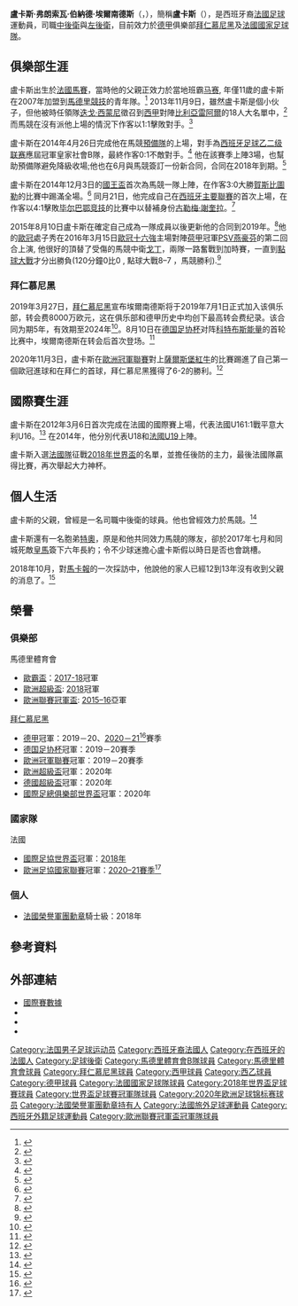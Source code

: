 {{NoteTA
|G1=laliga
|G2=football
|G3=uefa
|G4=fcbayern
|T=zh-hans:卢卡斯·埃尔南德斯; zh-tw:盧卡斯·埃爾南德斯; zh-hk:盧卡斯·靴南迪斯;
|1=zh-hans:埃尔南德斯; zh-tw:埃爾南德斯; zh-hk:靴南迪斯;
|2=zh-hans:替補;zh-hk:後備球員;zh-tw:替補;
|3=zh-hans:戈丁;zh-hk:高甸;zh-tw:戈丁;
}}

{{Infobox football biography
| name    = 盧卡斯·埃爾南德斯<br />Lucas Hernandez
| image = FC Salzburg gegen FC Bayern München (Championsleague Achtelfinale Hinspiel 16. Februar 2022) 52.jpg
| image_size = 
| caption = 
| fullname = Lucas François Bernard Hernández 
| birth_date = {{birth date and age|1996|2|14|df=y}}
| birth_place = {{flagicon|FRA}} [[法國|法國]][[馬賽|馬賽]]
| height = {{height|m=1.82}}
| position = [[後衛_(足球)|後衛]]、[[左閘|左閘]]
| currentclub         = [[拜仁慕尼黑足球俱乐部|拜仁慕尼黑]]
| clubnumber          = 21
| youthyears1 = 2007–2014 | youthclubs1 = [[马德里竞技俱乐部|马德里竞技]]
| years1 = 2014–2015 | clubs1 = [[马德里竞技俱乐部B队|馬德里競技B隊]] | caps1 = 14 | goals1 = 1
| years2              = 2014–2019
| clubs2              = [[马德里竞技俱乐部|马德里竞技]]
| caps2               = 67
| goals2              = 1
| years3              = 2019–
| clubs3              = [[拜仁慕尼黑足球俱乐部|拜仁慕尼黑]]
| caps3               = 60
| goals3              = 0
| nationalyears1 = 2012 | nationalteam1 = [[法國16歲以下國家足球隊|法國U16]]  | nationalcaps1 = 1 | nationalgoals1 = 0
| nationalyears2 = 2014 | nationalteam2 = [[法國18歲以下國家足球隊|法國U18]]  | nationalcaps2 = 2 | nationalgoals2 = 0
| nationalyears3 = 2014–2015 | nationalteam3 = [[法國19歲以下國家足球隊|法國U19]] | nationalcaps3 = 13 | nationalgoals3 = 0
| nationalyears4 = 2015 | nationalteam4 = [[法國20歲以下國家足球隊|法國U20]] | nationalcaps4 = 3 | nationalgoals4 = 0
| nationalyears5 = 2016–2017 | nationalteam5 = [[法國21歲以下國家足球隊|法國U21]] | nationalcaps5 = 9 | nationalgoals5 = 0
| nationalyears6 = 2018– | nationalteam6  = [[法國國家足球隊|法國]] | nationalcaps6  = 30 | nationalgoals6 = 0
| medaltemplates = 
{{Medal|Sport|男子[[足球|足球]]}}
{{Medal|Country|{{fb|FRA}}}}
{{Medal|Comp|[[國際足協世界盃|國際足協世界盃]]}}
{{Medal|W|[[2018年國際足協世界盃|2018 俄羅斯]]|}}
| club-update = 2022年2月20日
| nationalteam-update = 2021年11月16日
}}

'''盧卡斯·弗朗索瓦·伯納德·埃爾南德斯'''（{{lang-fr|'''Lucas François Bernard Hernandez'''}}，{{bd|1996年|2月14日|catIdx=Hernández, Lucas}}），簡稱'''盧卡斯'''（{{lang-fr|'''Lucas'''}}），是西班牙裔[[法國|法國]][[足球|足球]]運動員，司職[[後衛_(足球)#中堅|中後衛]]與[[後衛_(足球)#邊後衛|左後衛]]，目前效力於[[德国足球甲级联赛|德甲]]俱樂部[[拜仁慕尼黑足球俱乐部|拜仁慕尼黑]]及[[法國國家足球隊|法國國家足球隊]]。

==俱樂部生涯==
盧卡斯出生於[[法國|法國]][[馬賽|馬賽]]，當時他的父親正效力於當地班霸[[马赛奥林匹克|马赛]], 年僅11歲的盧卡斯在2007年加盟到[[馬德里競技|馬德里競技]]的青年隊。<ref>{{cite web|url=http://www.mundodeportivo.com/20130614/atletico-madrid/lucas-hernandez-atletico-futbol-base_54375630708.html|title=Lucas Hernández: el 'jefazo' de la cantera|trans_title=Lucas Hernández: the 'big boss' of the defence|publisher=[[世界體育報|世界體育報]]|language=es|date=14 June 2013|accessdate=6 December 2014|archive-date=2021-01-21|archive-url=https://web.archive.org/web/20210121185938/https://www.mundodeportivo.com/20130614/atletico-madrid/lucas-hernandez-atletico-futbol-base_54375630708.html|dead-url=no}}</ref> 2013年11月9日，雖然盧卡斯是個小伙子，但他被時任領隊[[迭戈·西蒙尼|迭戈·西蒙尼]]徵召到[[西甲|西甲]]對陣[[比利亞雷阿爾足球俱樂部|比利亞雷阿爾]]的18人大名單中，<ref>{{cite web|url=http://www.vavel.com/es/futbol/atletico-de-madrid/301850-lucas-hernandez-es-un-sueno-poder-estar-en-la-convocatoria-del-primer-equipo.html|title=Lucas Hernández: "Es un sueño poder estar en la convocatoria del primer equipo"|trans_title=Lucas Hernández: "It is a dream to be in the first team's list|publisher=Vavel|language=es|date=9 November 2013|accessdate=6 December 2014|archive-date=2016-03-03|archive-url=https://web.archive.org/web/20160303214047/http://www.vavel.com/es/futbol/atletico-de-madrid/301850-lucas-hernandez-es-un-sueno-poder-estar-en-la-convocatoria-del-primer-equipo.html|dead-url=no}}</ref> 而馬競在沒有派他上場的情況下作客以1:1擊敗對手。<ref>{{cite web|url=http://www.marca.com/eventos/marcador/futbol/2013_14/primera/jornada_13/vil_atm/|title=El Atlético saca provecho de su manual de supervivencia|trans_title=Atlético takes advantage of their survival guide|publisher=[[馬卡報|馬卡報]]|language=es|date=10 November 2013|accessdate=6 December 2014|archive-date=2014-12-07|archive-url=https://web.archive.org/web/20141207203141/http://www.marca.com/eventos/marcador/futbol/2013_14/primera/jornada_13/vil_atm/|dead-url=no}}</ref>

盧卡斯在2014年4月26日完成他在馬競[[马德里竞技俱乐部B队|預備隊]]的上場，對手為[[西班牙足球乙二级联赛|西班牙足球乙二级联赛]]應屆冠軍皇家社會B隊，最終作客0:1不敵對手。<ref>{{cite web|url=http://clubatleticodemadrid.com/noticias/el-atletico-b-cayo-de-penalti-en-zubieta|title=El Atlético B cayó de penalti en Zubieta|trans_title=Atlético B loses from the penalty spot in ''Zubieta''|publisher=Atlético Madrid's official website|language=es|date=26 April 2014|accessdate=6 December 2014|archive-url=https://web.archive.org/web/20141211075242/http://clubatleticodemadrid.com/noticias/el-atletico-b-cayo-de-penalti-en-zubieta|archive-date=2014-12-11|dead-url=yes}}</ref> 他在該賽季上陣3場，也幫助預備隊避免降級收場;他也在6月與馬競簽訂一份新合同，合同在2018年到期。<ref>{{cite web|url=http://www.marca.com/2014/10/11/futbol/equipos/atletico/1413024887.html|title=Lucas, primer 'fichaje"'|trans_title=Lucas, first "signing"|publisher=[[馬卡報|馬卡報]]|language=es|date=11 October 2014|accessdate=6 December 2014|archive-date=2021-01-20|archive-url=https://web.archive.org/web/20210120162905/https://www.marca.com/2014/10/11/futbol/equipos/atletico/1413024887.html|dead-url=no}}</ref>

盧卡斯在2014年12月3日的[[國王盃|國王盃]]首次為馬競一隊上陣，在作客3:0大勝[[賀斯比圖勒體育中心|賀斯比圖勒]]的比賽中踢滿全場。<ref>{{cite news|url=http://www.goal.com/en/match/lhospitalet-vs-atl%C3%A9tico-madrid/1958055/report|title=L'Hospitalet 0-3 Atletico Madrid: Griezmann and Gabi grind out the win|publisher=Goal.com|date=3 December 2014|accessdate=6 December 2014|archive-date=2016-03-18|archive-url=https://web.archive.org/web/20160318115302/http://www.goal.com/en/match/lhospitalet-vs-atl%C3%A9tico-madrid/1958055/report|dead-url=no}}</ref> 同月21日，他完成自己在[[西班牙足球联赛系统|西班牙主要聯賽]]的首次上場，在作客以4:1擊敗[[毕尔巴鄂竞技俱乐部|毕尔巴鄂竞技]]的比賽中以替補身份[[古勒梅·謝奎拉|古勒梅·謝奎拉]]。<ref>{{cite web|url=http://www.marca.com/eventos/marcador/futbol/2014_15/primera/jornada_16/ath_atm/|title=Griezmann fue Diego Costa|trans_title=Griezmann was Diego Costa|publisher=Marca|language=es|date=21 December 2014|accessdate=21 December 2014|archive-date=2020-12-01|archive-url=https://web.archive.org/web/20201201205550/https://www.marca.com/eventos/marcador/futbol/2014_15/primera/jornada_16/ath_atm/|dead-url=no}}</ref>

2015年8月10日盧卡斯在確定自己成為一隊成員以後更新他的合同到2019年。<ref>{{cite web|url=http://www.clubatleticodemadrid.com/noticias/lucas-hernandez-renueva-hasta-el-2019|title=Lucas Hernández renueva hasta el 2019|trans_title=Lucas Hernández renews until 2019|publisher=Atlético's official website|language=es|date=10 August 2015|accessdate=10 August 2015|archive-url=https://web.archive.org/web/20160305140145/http://www.clubatleticodemadrid.com/noticias/lucas-hernandez-renueva-hasta-el-2019|archive-date=2016-03-05|dead-url=yes}}</ref>他的[[歐冠|歐冠]]處子秀在2016年3月15日[[2015–16年欧洲冠军联赛#.E5.8D.81.E5.85.AD.E5.BC.B7|歐冠十六強]]主場對陣[[荷甲|荷甲]]冠軍[[PSV燕豪芬|PSV燕豪芬]]的第二回合上演, 他很好的頂替了受傷的馬競中衛[[迭戈·戈丁|戈丁]]，兩隊一路奮戰到加時賽，一直到[[點球大戰|點球大戰]]才分出勝負(120分鐘0比0 , 點球大戰8–7 ，馬競勝利).<ref>{{cite web|url=http://www.uefa.com/uefachampionsleague/season=2016/matches/round=2000635/match=2015774/postmatch/report/index.html#atletico+madrid+overcome+psv+lengthy+shoot|title=Atlético Madrid overcome PSV in lengthy shoot-out|publisher=UEFA.com|date=15 March 2016|accessdate=15 March 2016|archive-date=2019-12-04|archive-url=https://web.archive.org/web/20191204012733/https://www.uefa.com/uefachampionsleague/season=2016/matches/round=2000635/match=2015774/postmatch/report/index.html#atletico+madrid+overcome+psv+lengthy+shoot|dead-url=no}}</ref>

===拜仁慕尼黑===
2019年3月27日，[[拜仁慕尼黑|拜仁慕尼黑]]宣布埃爾南德斯将于2019年7月1日正式加入该俱乐部，转会费8000万欧元，这在俱乐部和德甲历史中均创下最高转会费纪录。该合同为期5年，有效期至2024年<ref>{{cite news |url=https://fcbayern.com/en/news/2019/03/fc-bayern-sign-lucas-hernandez-from-atletico-madrid |title=FC Bayern sign Lucas Hernandez |publisher=FC Bayern Munich |date=2019-03-27 |access-date=2019-03-27 |archive-date=2019-03-27 |archive-url=https://web.archive.org/web/20190327163300/https://fcbayern.com/en/news/2019/03/fc-bayern-sign-lucas-hernandez-from-atletico-madrid |dead-url=no }}</ref>。8月10日在[[德国足协杯|德国足协杯]]对阵[[科特布斯能量足球俱乐部|科特布斯能量]]的首轮比赛中，埃爾南德斯在转会后首次登场。<ref>{{cite web | url = https://fcbayern.com/en/matches/profis/dfb-pokal/2019-2020/fc-energie-cottbus-fc-bayern-muenchen-10-08-2019-matchreport | title = Energie Cottbus vs FC Bayern match report | publisher = FC Bayern Munich | access-date = 2021-11-27 | archive-date = 2020-08-07 | archive-url = https://web.archive.org/web/20200807024324/https://fcbayern.com/en/matches/profis/dfb-pokal/2019-2020/fc-energie-cottbus-fc-bayern-muenchen-10-08-2019-matchreport | dead-url = no }}</ref>

2020年11月3日，盧卡斯在[[歐洲冠軍聯賽|歐洲冠軍聯賽]]對上[[薩爾斯堡紅牛足球俱樂部|薩爾斯堡紅牛]]的比賽踢進了自己第一個歐冠進球和在拜仁的首球，拜仁慕尼黑獲得了6-2的勝利。<ref>{{cite web|url=https://www.france24.com/en/live-news/20201103-bayern-munich-fight-back-for-14th-straight-champions-league-win|title=Bayern Munich fight back for 14th straight Champions League win|publisher=France 24|date=2020-11-03|access-date=2020-11-04|archive-date=2020-11-07|archive-url=https://web.archive.org/web/20201107083319/https://www.france24.com/en/live-news/20201103-bayern-munich-fight-back-for-14th-straight-champions-league-win|dead-url=no}}</ref>

==國際賽生涯==
盧卡斯在2012年3月6日首次完成在法國的國際賽上場，代表法國U161:1戰平意大利U16。<ref>{{cite web|title=Italy 1-1 France|url=http://www.fff.fr/equipes-de-france/tous-les-joueurs/fiche-joueur/978-lucas-hernandez|publisher=[[French_Football_Federation|French Football Federation]]|accessdate=6 December 2014|language=fr|archive-date=2020-10-30|archive-url=https://web.archive.org/web/20201030172128/https://www.fff.fr/equipes-de-france/tous-les-joueurs/fiche-joueur/978-lucas-hernandez|dead-url=no}}</ref> 在2014年，他分別代表U18和[[法國19歲以下國家足球隊|法國U19]]上陣。

盧卡斯入選[[法國國家足球隊|法國隊]]征戰[[2018年世界盃|2018年世界盃]]的名單，並擔任後防的主力，最後法國隊贏得比賽，再次舉起大力神杯。

==個人生活==
盧卡斯的父親{{link-en|讓·弗朗索瓦|Jean-François Hernandez}}，曾經是一名司職中後衛的球員。他也曾經效力於馬競。<ref>{{cite web|url=http://www.abc.es/atletico-madrid/noticias/20141205/abci-lucas-hernandez-atletico-201412051718.html|title=Lucas, el futuro jefe de la defensa|trans_title=Lucas, the future boss of the defence|publisher=[[阿貝賽報|ABC]]|language=es|date=5 December 2014|accessdate=6 December 2014|archive-date=2017-12-03|archive-url=https://web.archive.org/web/20171203051526/http://www.abc.es/atletico-madrid/noticias/20141205/abci-lucas-hernandez-atletico-201412051718.html|dead-url=no}}</ref>

盧卡斯還有一名胞弟[[迪奧·靴南迪斯|特奧]]，原是和他共同效力馬競的隊友，卻於2017年七月和同城死敵[[皇家马德里足球俱乐部|皇馬]]簽下六年長約；令不少球迷擔心盧卡斯假以時日是否也會跳槽。

2018年10月，對[[馬卡報|馬卡報]]的一次採訪中，他說他的家人已經12到13年沒有收到父親的消息了。<ref>{{Cite web |url=https://www.marca.com/en/football/spanish-football/2018/10/17/5bc70d0fca4741a6108b45e5.html |title=Lucas Hernandez speaks about his father: We've not heard from him for 12 years |publisher=MARCA|access-date=2020-10-12 |archive-date=2020-12-02 |archive-url=https://web.archive.org/web/20201202002927/https://www.marca.com/en/football/spanish-football/2018/10/17/5bc70d0fca4741a6108b45e5.html |dead-url=no }}</ref>

==榮譽==
===俱樂部===
;{{flagicon|ESP}} 馬德里體育會
*[[歐霸盃|歐霸盃]]：[[2017–18年歐霸盃|2017-18]]冠軍
*[[歐洲超級盃|歐洲超級盃]]: [[2018年歐洲超級盃|2018]]冠軍
*[[歐洲聯賽冠軍盃|歐洲聯賽冠軍盃]]: [[2016年歐洲冠軍聯賽決賽|2015–16]]亞軍

;{{flagicon|GER}} [[拜仁慕尼黑足球俱樂部|拜仁慕尼黑]]
* [[德國足球甲級聯賽|德甲]]冠軍：2019－20、[[2020年至2021年德国足球甲级联赛|2020－21]]<ref>{{cite news|url=https://www.dw.com/en/bayern-munich-bundesliga-champions-after-rb-leipzig-lose-to-borussia-dortmund/a-57470633|title=Bayern Munich Bundesliga champions after RB Leipzig lose to Borussia Dortmund|date=2021-05-08|accessdate=2021-05-08|work=DW|language=en|archive-date=2021-05-08|archive-url=https://web.archive.org/web/20210508155023/https://www.dw.com/en/bayern-munich-bundesliga-champions-after-rb-leipzig-lose-to-borussia-dortmund/a-57470633|dead-url=no}}</ref>賽季
* [[德国足协杯|德国足协杯]]冠軍：2019－20賽季
* [[歐洲冠軍聯賽|歐洲冠軍聯賽]]冠軍：2019－20賽季
* [[歐洲超級盃|歐洲超級盃]]冠軍：2020年
* [[德國超級盃|德國超級盃]]冠軍：2020年
* [[國際足總俱樂部世界盃|國際足總俱樂部世界盃]]冠軍：2020年

=== 國家隊 ===
;{{flagicon|FRA}} 法國
* [[國際足協世界盃|國際足協世界盃]]冠軍：[[2018年世界盃足球賽|2018年]]
* [[歐洲足協國家聯賽|歐洲足協國家聯賽]]冠軍：[[2020–21年歐洲國家聯賽|2020–21賽季]]<ref>{{cite web |url=https://www.uefa.com/uefanationsleague/match/2030761--spain-vs-france/ |title=France beat Spain to win Nations League |date=2021-10-10 |access-date=2021-10-11 |work=UEFA |archive-date=2021-10-13 |archive-url=https://web.archive.org/web/20211013125424/https://www.uefa.com/uefanationsleague/match/2030761--spain-vs-france/ |dead-url=no }}</ref>

=== 個人 ===
* [[法國榮譽軍團勳章|法國榮譽軍團勳章]]騎士級：2018年

==參考資料==
{{reflist}}

==外部連結==
*[http://www.fff.fr/equipes-de-france/tous-les-joueurs/fiche-joueur/978-lucas-hernandez 國際賽數據] {{Wayback|url=http://www.fff.fr/equipes-de-france/tous-les-joueurs/fiche-joueur/978-lucas-hernandez |date=20201030172128 }}
*{{BDFutbol|202479}}
*{{Futbolme profile|27249}}
*{{Soccerway}}

{{拜仁慕尼黑球員名單}}
{{2018年世界盃足球賽法國參賽名單}}
{{2020年欧洲足球锦标赛法国参赛名单}}

{{DEFAULTSORT:Hernandez, Lucas}}
[[Category:法国男子足球运动员|Category:法国男子足球运动员]]
[[Category:西班牙裔法國人|Category:西班牙裔法國人]]
[[Category:在西班牙的法國人|Category:在西班牙的法國人]]
[[Category:足球後衛|Category:足球後衛]]
[[Category:馬德里體育會B隊球員|Category:馬德里體育會B隊球員]]
[[Category:馬德里體育會球員|Category:馬德里體育會球員]]
[[Category:拜仁慕尼黑球員|Category:拜仁慕尼黑球員]]
[[Category:西甲球員|Category:西甲球員]]
[[Category:西乙球員|Category:西乙球員]]
[[Category:德甲球員|Category:德甲球員]]
[[Category:法國國家足球隊球員|Category:法國國家足球隊球員]]
[[Category:2018年世界盃足球賽球員|Category:2018年世界盃足球賽球員]]
[[Category:世界盃足球賽冠軍隊球員|Category:世界盃足球賽冠軍隊球員]]
[[Category:2020年欧洲足球锦标赛球员|Category:2020年欧洲足球锦标赛球员]]
[[Category:法國榮譽軍團勳章持有人|Category:法國榮譽軍團勳章持有人]]
[[Category:法國旅外足球運動員|Category:法國旅外足球運動員]]
[[Category:西班牙外籍足球運動員|Category:西班牙外籍足球運動員]]
[[Category:歐洲聯賽冠軍盃冠軍隊球員|Category:歐洲聯賽冠軍盃冠軍隊球員]]